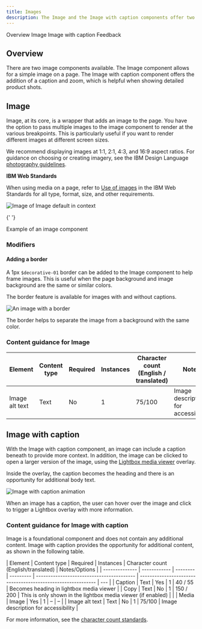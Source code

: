 ```yaml
---
title: Images
description: The Image and the Image with caption components offer two ways to display imagery on the page.
---
```



<ComponentDescription name="Image" type="ui" />

<AnchorLinks>
  <AnchorLink>Overview</AnchorLink>
  <AnchorLink>Image</AnchorLink>
  <AnchorLink>Image with caption</AnchorLink>
  <AnchorLink>Feedback</AnchorLink>
</AnchorLinks>

## Overview

There are two image components available. The Image component allows for a simple image on a page. The Image with
caption component offers the addition of a caption and zoom, which is helpful when showing detailed product shots.

## Image

<Row>
<Column  colLg={8} colMd={8} colSm={4}>

Image, at its core, is a wrapper that adds an image to the page. You have the option to pass multiple images to the
image component to render at the various breakpoints. This is particularly useful if you want to render different images
at different screen sizes.

We recommend displaying images at 1:1, 2:1, 4:3, and 16:9 aspect ratios. For guidance on choosing or creating imagery,
see the IBM Design Language [photography guidelines](https://www.ibm.com/design/language/photography/overview).

</Column>

<Column colMd={2} colLg={3} offsetMd={1} offsetLg={1}>
  <Aside>

**IBM Web Standards**

When using media on a page, refer to
[Use of images](https://w3.ibm.com/w3publisher/ibm-web-standards-external/standards-mandatory/page-layout-design) in the
IBM Web Standards for all type, format, size, and other requirements.

  </Aside>
</Column>

</Row>

<Row>
<Column colMd={8} colLg={8}>

![Image of Image default in context](../../images/component/image/image-overview-default.jpg)

{' '}
<Caption>Example of an image component</Caption>

</Column>
</Row>

### Modifiers

#### Adding a border

A 1px `$decorative-01` border can be added to the Image component to help frame images. This is useful when the page
background and image background are the same or similar colors.

The border feature is available for images with and without captions.

<Row>
<Column colMd={8} colLg={8}>

![An image with a border](../../images/component/image/image-options-border.jpg)

</Column>
</Row>
<Caption>The border helps to separate the image from a background with the same color.</Caption>

<ResourceLinks name="Image" type="ui" multiComponent />

### Content guidance for Image

| Element        | Content type | Required | Instances | Character count <br/>(English / translated) | Notes                               |
| -------------- | ------------ | -------- | --------- | ------------------------------------------- | ----------------------------------- |
| Image alt text | Text         | No       | 1         | 75/100                                      | Image description for accessibility |

## Image with caption

With the Image with caption component, an image can include a caption beneath to provide more context. In addition, the
image can be clicked to open a larger version of the image, using the
[Lightbox media viewer](https://www.ibm.com/standards/carbon/components/lightbox-media-viewer) overlay.

Inside the overlay, the caption becomes the heading and there is an opportunity for additional body text.

<Row>
<Column colMd={8} colLg={8}>

![Image with caption animation](../../images/component/image/image-options-caption.gif)

</Column>
</Row>
<Caption>When an image has a caption, the user can hover over the image and click to trigger a Lightbox overlay with more information.</Caption>

<ResourceLinks name="Image with caption" type="ui" multiComponent />

### Content guidance for Image with caption

Image is a foundational component and does not contain any additional content. Image with caption provides the
opportunity for additional content, as shown in the following table.

| Element        | Content type | Required | Instances | Character count <br/>(English/translated) | Notes/Options                                                |
| -------------- | ------------ | -------- | --------- | ----------------------------------------- | ------------------------------------------------------------ | --- |
| Caption        | Text         | Yes      | 1         | 40 / 55                                   | Becomes heading in lightbox media viewer                     |
| Copy           | Text         | No       | 1         | 150 / 200                                 | This is only shown in the lightbox media viewer (if enabled) |     |
| Media          | Image        | Yes      | 1         | –                                         | –                                                            |
| Image alt text | Text         | No       | 1         | 75/100                                    | Image description for accessibility                          |

For more information, see the [character count standards](https://www.ibm.com/standards/carbon/guidelines/content#character-count-standards).

<ComponentFooter name="Image" type="ui" />
